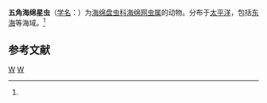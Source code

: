 {{Speciesbox
| taxon = Spongaster pentas
| binomial_authority = (Riedel et Sanfilippo, 1970)<ref name='id9140'>{{cite web| url =http://www.bioinfo.cn/db05/BjdwSpecies.php?action=view&id=9140| title =五角海绵星虫| work =《中国动物物种编目数据库》| publisher =中国科学院微生物研究所| author =中国科学院动物研究所| accessdate =2009-04-16| deadurl =yes| archiveurl =https://web.archive.org/web/20160305030035/http://www.bioinfo.cn/db05/BjdwSpecies.php?action=view&id=9140| archivedate =2016-03-05}}</ref>
}}

'''五角海绵星虫'''（[[学名|学名]]：{{lang|la|''Spongaster pentas''}}）为[[海绵盘虫科|海绵盘虫科]][[海绵网虫属|海绵网虫属]]的动物。分布于[[太平洋|太平洋]]，包括[[东海|东海]]等海域。<ref name='id9140'/>

== 参考文献 ==
{{reflist}}

{{Taxonbar|from=Q10882170}}

[[Category:海绵网虫属|W]]
[[Category:1970年描述的动物|W]]


{{放射虫小作品}}